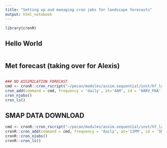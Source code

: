 ```yaml
---
title: "Setting up and managing cron jobs for landscape forecasts"
output: html_notebook
---
```


```r
library(cronR)
```


## Hello World
```r

```

## Met forecast (taking over for Alexis)
```r

```


```r
### NO ASSIMILATION FORECAST
cmd <- cronR::cron_rscript("~/pecan/modules/assim.sequential/inst/hf_landscape/05C_SDA_Workflow_NA.forecast.R")
cron_add(command = cmd, frequency = 'daily', at='4AM', id = 'HARV_FNA', description = "Harvard Forest landscape forecast, No Assimilated data")
cron_njobs()
cron_ls()

```

## SMAP DATA DOWNLOAD
```r
cmd <- cronR::cron_rscript("~/pecan/modules/assim.sequential/inst/hf_landscape/07_SMAP.R")
cronR::cron_add(command = cmd, frequency = 'daily', at='11PM', id = 'SMAP', description = "SMAP download")
cronR::cron_njobs()
cronR::cron_ls()
```

